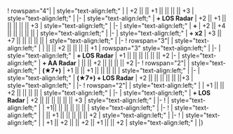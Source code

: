 {{Ship/EquipmentBonuses|class=<includeonly>mw-collapsed</includeonly>}}
! rowspan="4"|{{RedGunLight}}{{EquipmentLink|12cm Single Gun Mount Kai 2}}
| style="text-align:left;" |
| +2 || || +1 || || || || +3
| style="text-align:left;" |
|-
| style="text-align:left;" | '''+ LOS Radar'''
| +2 || +1 || || || || || +3
| style="text-align:left;" |
|-
| style="text-align:left;" | '''+ {{EquipmentLink|53cm Twin Torpedo Mount}}'''
| +2 || +4 || || || || ||
| style="text-align:left;" |
|-
| style="text-align:left;" | '''+ {{EquipmentLink|53cm Twin Torpedo Mount}}x2'''
| +3 || +7 || || || || ||
| style="text-align:left;" |
|-
! rowspan="3"|{{GreenGunDP}}{{EquipmentLink|12cm Single High-angle Gun Mount Model E}}
| style="text-align:left;" | 
| || || +2 || || || || +1
| rowspan="3" style="text-align:left;" |
|-
| style="text-align:left;" | '''+ LOS Radar'''
| +1 || || || || || || +2
|-
| style="text-align:left;" | '''+ AA Radar'''
| || || +2 || || || || +2
|-
! rowspan="2"|{{GreenGunDP}}{{EquipmentLink|12.7cm Single High-angle Gun Mount (Late Model)}}
| style="text-align:left;" | '''(★7+)'''
| +1 || || +1 || || || || 
| style="text-align:left;" | 
|-
| style="text-align:left;" | '''(★7+) + LOS Radar''' 
| +2 || || || || || ||+3 
| style="text-align:left;" | 
|-
! rowspan="2"|{{GreenGunDP}}{{EquipmentLink|12.7cm Single High-angle Gun Mount Kai 2}}
| style="text-align:left;" |
| +1 || || +2 || || || || 
| style="text-align:left;" | 
|-
| style="text-align:left;" | '''+ LOS Radar''' 
| +2 || || || || || || +3 
| style="text-align:left;" | 
|-
! {{GreenGunDP}}{{EquipmentLink|5inch Single Gun Mount Mk.30 Kai + GFCS Mk.37}}
| style="text-align:left;" | 
| +1|| || || || || || 
| style="text-align:left;" | 
|-
! {{TorpedoWeapon}}{{EquipmentLink|53cm Twin Torpedo Mount}}
| style="text-align:left;" | 
| || +1 || || || || || +2
| style="text-align:left;" | 
|-
! {{Skilled Lookout}}{{EquipmentLink|Skilled Lookouts}}
| style="text-align:left;" | 
| +1 || +2 || || +2 || +1 || || +2
| style="text-align:left;" | 
|}
